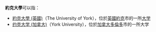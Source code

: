 '''約克大學'''可以指：
*[[約克大學_(英國)|約克大學 (英國)]]（The University of York），位於[[英國|英國]][[約克|約克]]市的一所[[大学|大学]]
*[[约克大学_(加拿大)|约克大学 (加拿大)]]（York University），位於[[加拿大|加拿大]][[多倫多|多倫多]]市的一所大学

{{消歧义|Y|Cat=四字消歧義}}